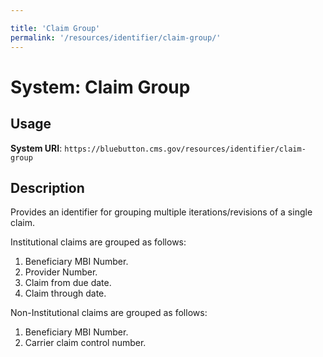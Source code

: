 ```yaml
---

title: 'Claim Group'
permalink: '/resources/identifier/claim-group/'
---
```

# System: Claim Group

## Usage

**System URI**: `https://bluebutton.cms.gov/resources/identifier/claim-group`

## Description

Provides an identifier for grouping multiple iterations/revisions of a single claim.

Institutional claims are grouped as follows:
1. Beneficiary MBI Number.
2. Provider Number.
3. Claim from due date.
4. Claim through date. 


Non-Institutional claims are grouped as follows:
1. Beneficiary MBI Number.
2. Carrier claim control number. 

